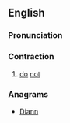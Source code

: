 ==English==

===Pronunciation===
{{rfp|lang=en}}

===Contraction===
{{en-cont}}

# {{Scotland|Geordie}} [[do]] [[not]]

===Anagrams===
* [[Diann#English|Diann]]